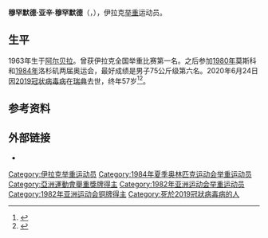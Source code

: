 {{Infobox sportsperson
| name           = 穆罕默德·亚辛·穆罕默德
| image          = 
| caption        = 
| nationality    = [[伊拉克|伊拉克]]
| sport          = [[举重|举重]]
| birth_date     = 1963年1月7日
| birth_place    = [[伊拉克|伊拉克]][[阿尔贝拉|阿尔贝拉]]
| death_date     = {{death date and age|2020|6|24|1963|1|7|df=yes}}
| death_place    = [[瑞典|瑞典]]
}}

'''穆罕默德·亚辛·穆罕默德'''（{{lang-ar|محمد ياسين محمد}}，{{bd|1963年|1月7日|2020年|6月24日|catIdx=Mohammed}}），伊拉克[[举重|举重]]运动员。

==生平==
1963年生于[[阿尔贝拉|阿尔贝拉]]。曾获伊拉克全国举重比赛第一名。之后参加[[1980年夏季奥林匹克运动会|1980年]]莫斯科和[[1984年夏季奥林匹克运动会|1984年]]洛杉矶两届奥运会，最好成绩是男子75公斤级第六名。2020年6月24日因[[2019冠状病毒病|2019冠状病毒病]]在[[瑞典|瑞典]]去世，终年57岁<ref>{{cite web |title=伊拉克举重名宿因感染新冠肺炎去世 |url=http://sports.xinhuanet.com/c/2020-06/30/c_1126175584.htm |publisher=[[新华网|新华网]] |date=2020-06-30 |language=Zh-hans |accessdate=2020-07-04 |archive-date=2020-07-04 |archive-url=https://web.archive.org/web/20200704053157/http://sports.xinhuanet.com/c/2020-06/30/c_1126175584.htm |dead-url=no }}</ref><ref>{{cite web |title=Olympian Mohammed Yaseen Mohammed passed away at the age of 57 |url=https://www.iwf.net/2020/06/26/olympian-mohammed-yaseen-mohammed-passed-away-age-57/ |publisher=[[国际举重联合会|IWF]] |language=en |date=2020-06-26 |accessdate=2020-07-04 |archive-date=2020-07-02 |archive-url=https://web.archive.org/web/20200702054355/https://www.iwf.net/2020/06/26/olympian-mohammed-yaseen-mohammed-passed-away-age-57/ |dead-url=no }}</ref>。

==参考资料==
{{reflist}}

==外部链接==
*{{cite web|url=https://www.sports-reference.com/olympics/athletes/mo/mohammed-yaseen-mohammed-1.html |archive-url=https://web.archive.org/web/20200418123754/https://www.sports-reference.com/olympics/athletes/mo/mohammed-yaseen-mohammed-1.html|archive-date=2020-04-18 |title=穆罕默德·亚辛·穆罕默德的奥运比赛纪录}}
{{Authority control}}
{{portal bar|亚洲|人物|体育|奥运}}
{{DEFAULTSORT:Mohammed, Mohammed Yaseen}}
[[Category:伊拉克举重运动员|Category:伊拉克举重运动员]]
[[Category:1984年夏季奥林匹克运动会举重运动员|Category:1984年夏季奥林匹克运动会举重运动员]]
[[Category:亞洲運動會舉重獎牌得主|Category:亞洲運動會舉重獎牌得主]]
[[Category:1982年亚洲运动会举重运动员|Category:1982年亚洲运动会举重运动员]]
[[Category:1982年亚洲运动会铜牌得主|Category:1982年亚洲运动会铜牌得主]]
[[Category:死於2019冠狀病毒病的人|Category:死於2019冠狀病毒病的人]]
{{体育人物小作品}}